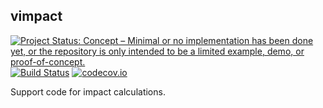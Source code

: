 ## vimpact

<!-- badges: start -->
[![Project Status: Concept – Minimal or no implementation has been done yet, or the repository is only intended to be a limited example, demo, or proof-of-concept.](https://www.repostatus.org/badges/latest/concept.svg)](https://www.repostatus.org/#concept)
[![Build Status](https://travis-ci.com/vimc/vimpact.svg?branch=master)](https://travis-ci.com/vimc/vimpact)
[![codecov.io](https://codecov.io/github/vimc/vimpact/coverage.svg?branch=master)](https://codecov.io/github/vimc/vimpact?branch=master)
<!-- badges: end -->

Support code for impact calculations.
